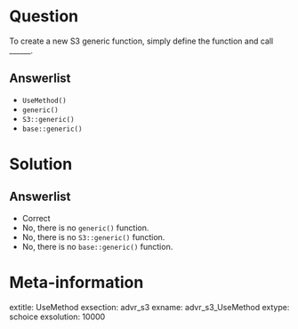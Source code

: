 Question
========

To create a new S3 generic function, simply define the function and call ______.

Answerlist
----------
* `UseMethod()`
* `generic()`
* `S3::generic()`
* `base::generic()`

Solution
========

Answerlist
----------
* Correct
* No, there is no `generic()` function.
* No, there is no `S3::generic()` function.
* No, there is no `base::generic()` function.

Meta-information
================
extitle: UseMethod
exsection: advr_s3
exname: advr_s3_UseMethod
extype: schoice
exsolution: 10000
